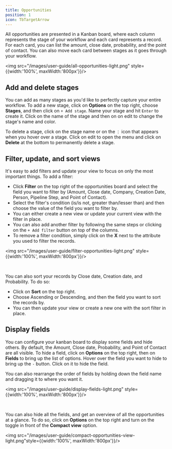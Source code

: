 ```yaml
---
title: Opportunities
position: 1
icon: TbTargetArrow
---
```


All opportunities are presented in a Kanban board, where each column represents the stage of your workflow and each card represents a record. For each card, you can list the amount, close date, probability, and the point of contact. You can also move each card between stages as it goes through your workflow. 

<img src="/images/user-guide/all-opportunities-light.png" style={{width:'100%', maxWidth:'800px'}}/>

## Add and delete stages

You can add as many stages as you'd like to perfectly capture your entire workflow. To add a new stage, click on <b>Options</b> on the top right, choose <b>Stages</b>, and then click on `+ Add stage`. Name your stage and hit `Enter` to create it. Click on the name of the stage and then on on edit to change the stage's name and color.

To delete a stage, click on the stage name or on the `⋮` icon that appears when you hover over a stage. Click on edit to open the menu and click on <b>Delete</b> at the bottom to permanently delete a stage. 

## Filter, update, and sort views 

It's easy to add filters and update your view to focus on only the most important things. To add a filter:
- Click <b>Filter</b> on the top right of the opportunities board and select the field you want to filter by (Amount, Close date, Company, Creation Date, Person, Pipeline Step, and Point of Contact).
- Select the filter's condition (is/is not, greater than/lesser than) and then choose the value of the field you want to filter by.
- You can either create a new view or update your current view with the filter in place. 
- You can also add another filter by following the same steps or clicking on the `+ Add filter` button on top of the columns. 
- To remove a filter condition, simply click on the <b>X</b> next to the attribute you used to filter the records. 

<img src="/images/user-guide/filter-opportunities-light.png" style={{width:'100%', maxWidth:'800px'}}/>

<br/>

You can also sort your records by Close date, Creation date, and Probability. To do so:
- Click on <b>Sort</b> on the top right. 
- Choose Ascending or Descending, and then the field you want to sort the records by. 
- You can then update your view or create a new one with the sort filter in place. 

## Display fields 

You can configure your kanban board to display some fields and hide others. By default, the Amount, Close date, Probability, and Point of Contact are all visible. To hide a field, click on <b>Options</b> on the top right, then on <b>Fields</b> to bring up the list of options. Hover over the field you want to hide to bring up the `-` button. Click on it to hide the field.  

You can also rearrange the order of fields by holding down the field name and dragging it to where you want it. 

<img src="/images/user-guide/display-fields-light.png" style={{width:'100%', maxWidth:'800px'}}/>

<br/>

You can also hide all the fields, and get an overview of all the opportunities at a glance. To do so, click on <b>Options</b> on the top right and turn on the toggle in front of the <b>Compact view</b> option. 

<img src="/images/user-guide/compact-opportunities-view-light.png"style={{width:'100%', maxWidth:'800px'}}/>